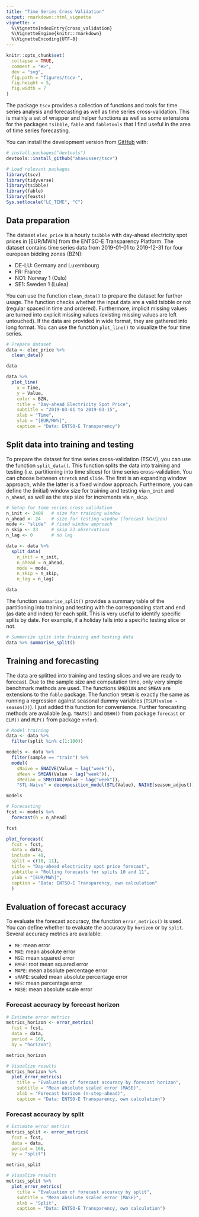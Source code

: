 ```yaml
---
title: "Time Series Cross Validation"
output: rmarkdown::html_vignette
vignette: >
  %\VignetteIndexEntry{cross_validation}
  %\VignetteEngine{knitr::rmarkdown}
  %\VignetteEncoding{UTF-8}
---
```


```r
knitr::opts_chunk$set(
  collapse = TRUE,
  comment = "#>",
  dev = "svg",
  fig.path = "figures/tscv-",
  fig.height = 5,
  fig.width = 7
)
```

The package `tscv` provides a collection of functions and tools for time series analysis and forecasting as well as time series cross-validation. This is mainly a set of wrapper and helper functions as well as some extensions for the packages `tsibble`, `fable` and `fabletools` that I find useful in the area of time series forecasting.

You can install the development version from [GitHub](https://github.com/) with:

``` r
# install.packages("devtools")
devtools::install_github("ahaeusser/tscv")
```

```r
# Load relevant packages
library(tscv)
library(tidyverse)
library(tsibble)
library(fable)
library(feasts)
Sys.setlocale("LC_TIME", "C")
```

## Data preparation

The dataset `elec_price` is a hourly `tsibble` with day-ahead electricity spot prices in [EUR/MWh] from the ENTSO-E Transparency Platform. The dataset contains time series data from 2019-01-01 to 2019-12-31 for four european bidding zones (BZN): 

* DE-LU: Germany and Luxembourg
* FR: France
* NO1: Norway 1 (Oslo)
* SE1: Sweden 1 (Lulea)

You can use the function `clean_data()` to prepare the dataset for further usage. The function checks whether the input data are a valid tsibble or not (regular spaced in time and ordered). Furthermore, implicit missing values are turned into explicit missing values (existing missing values are left untouched). If the data are provided in wide format, they are gathered into long format. You can use the function `plot_line()` to visualize the four time series.

```r
# Prepare dataset
data <- elec_price %>%
  clean_data()

data

data %>%
  plot_line(
    x = Time,
    y = Value,
    color = BZN,
    title = "Day-ahead Electricity Spot Price",
    subtitle = "2019-03-01 to 2019-03-15",
    xlab = "Time",
    ylab = "[EUR/MWh]",
    caption = "Data: ENTSO-E Transparency")
```


## Split data into training and testing

To prepare the dataset for time series cross-validation (TSCV), you can use the function `split_data()`. This function splits the data into training and testing (i.e. partitioning into time slices) for time series cross-validation. You can choose between `stretch` and `slide`. The first is an expanding window approach, while the latter is a fixed window approach. Furthermore, you can define the (initial) window size for training and testing via `n_init` and `n_ahead`, as well as the step size for increments via `n_skip`.

```r
# Setup for time series cross validation
n_init <- 2400   # size for training window
n_ahead <- 24    # size for testing window (forecast horizon)
mode <- "slide"  # fixed window approach
n_skip <- 23     # skip 23 observations
n_lag <- 0       # no lag

data <- data %>%
  split_data(
    n_init = n_init,
    n_ahead = n_ahead,
    mode = mode,
    n_skip = n_skip,
    n_lag = n_lag)

data
```


The function `summarise_split()` provides a summary table of the partitioning into training and testing with the corresponding start and end (as date and index) for each split. This is very useful to identify specific splits by date. For example, if a holiday falls into a specific testing slice or not. 

```r
# Summarize split into training and testing data
data %>% summarise_split()
```

## Training and forecasting

The data are splitted into training and testing slices and we are ready to forecast. Due to the sample size and computation time, only very simple benchmark methods are used. The functions `SMEDIAN` and `SMEAN` are extensions to the `fable` package. The function `SMEAN` is exactly the same as running a regression against seasonal dummy variables (`TSLM(value ~ season())`). I just added this function for convenience. Further forecasting methods are available (e.g. `TBATS()` and `DSHW()` from package `forecast` or `ELM()` and `MLP()` from package `nnfor`).

```r
# Model training
data <- data %>%
  filter(split %in% c(1:100))

models <- data %>%
  filter(sample == "train") %>%
  model(
    sNaive = SNAIVE(Value ~ lag("week")),
    sMean = SMEAN(Value ~ lag("week")),
    sMedian = SMEDIAN(Value ~ lag("week")),
    "STL-Naive" = decomposition_model(STL(Value), NAIVE(season_adjust)))

models

# Forecasting
fcst <- models %>%
  forecast(h = n_ahead)

fcst

plot_forecast(
  fcst = fcst,
  data = data,
  include = 48,
  split = c(10, 11),
  title = "Day-ahead electricity spot price forecast",
  subtitle = "Rolling forecasts for splits 10 and 11",
  ylab = "[EUR/MWh]",
  caption = "Data: ENTSO-E Transparency, own calculation"
  )
```


## Evaluation of forecast accuracy

To evaluate the forecast accuracy, the function `error_metrics()` is used. You can define whether to evaluate the accuracy by `horizon` or by `split`. Several accuracy metrics are available:

* `ME`: mean error
* `MAE`: mean absolute error
* `MSE`: mean squared error
* `RMSE`: root mean squared error
* `MAPE`: mean absolute percentage error
* `sMAPE`: scaled mean absolute percentage error
* `MPE`: mean percentage error
* `MASE`: mean absolute scale error


### Forecast accuracy by forecast horizon
```r
# Estimate error metrics
metrics_horizon <- error_metrics(
  fcst = fcst,
  data = data,
  period = 168,
  by = "horizon")

metrics_horizon

# Visualize results
metrics_horizon %>%
  plot_error_metrics(
    title = "Evaluation of forecast accuracy by forecast horizon",
    subtitle = "Mean absolute scaled error (MASE)",
    xlab = "Forecast horizon (n-step-ahead)",
    caption = "Data: ENTSO-E Transparency, own calculation")
```


### Forecast accuracy by split
```r
# Estimate error metrics
metrics_split <- error_metrics(
  fcst = fcst,
  data = data,
  period = 168,
  by = "split")

metrics_split

# Visualize results
metrics_split %>%
  plot_error_metrics(
    title = "Evaluation of forecast accuracy by split",
    subtitle = "Mean absolute scaled error (MASE)",
    xlab = "Split",
    caption = "Data: ENTSO-E Transparency, own calculation")
```
